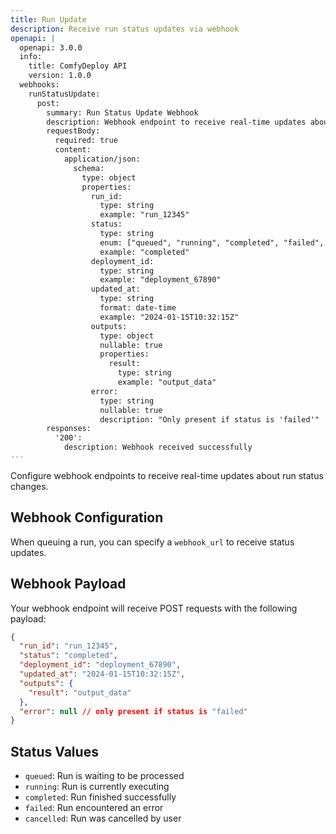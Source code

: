 ```yaml
---
title: Run Update
description: Receive run status updates via webhook
openapi: |
  openapi: 3.0.0
  info:
    title: ComfyDeploy API
    version: 1.0.0
  webhooks:
    runStatusUpdate:
      post:
        summary: Run Status Update Webhook
        description: Webhook endpoint to receive real-time updates about run status changes
        requestBody:
          required: true
          content:
            application/json:
              schema:
                type: object
                properties:
                  run_id:
                    type: string
                    example: "run_12345"
                  status:
                    type: string
                    enum: ["queued", "running", "completed", "failed", "cancelled"]
                    example: "completed"
                  deployment_id:
                    type: string
                    example: "deployment_67890"
                  updated_at:
                    type: string
                    format: date-time
                    example: "2024-01-15T10:32:15Z"
                  outputs:
                    type: object
                    nullable: true
                    properties:
                      result:
                        type: string
                        example: "output_data"
                  error:
                    type: string
                    nullable: true
                    description: "Only present if status is 'failed'"
        responses:
          '200':
            description: Webhook received successfully
---
```


Configure webhook endpoints to receive real-time updates about run status changes.

## Webhook Configuration

When queuing a run, you can specify a `webhook_url` to receive status updates.

## Webhook Payload

Your webhook endpoint will receive POST requests with the following payload:

```json
{
  "run_id": "run_12345",
  "status": "completed",
  "deployment_id": "deployment_67890",
  "updated_at": "2024-01-15T10:32:15Z",
  "outputs": {
    "result": "output_data"
  },
  "error": null // only present if status is "failed"
}
```

## Status Values

- `queued`: Run is waiting to be processed
- `running`: Run is currently executing
- `completed`: Run finished successfully
- `failed`: Run encountered an error
- `cancelled`: Run was cancelled by user
